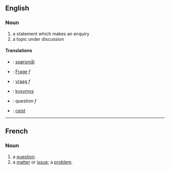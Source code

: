 == English ==
=== Noun ===

#a statement which makes an enquiry
#a topic under discussion

==== Translations ====
*{{da}}: [[spørsmål]]
*{{de}}: [[Frage]] ''f''
*{{nl}}: [[vraag]] ''f''
*{{fi}}: [[kysymys]]
*{{fr}}: question ''f''
*{{ga}}: [[ceist]]

----

== French ==
=== Noun ===

# a [[question]].
# a [[matter]] or [[issue]]; a [[problem]].